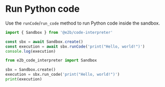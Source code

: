 # Run Python code
Use the `runCode`/`run_code` method to run Python code inside the sandbox.
<CodeGroup>
```js
import { Sandbox } from '@e2b/code-interpreter'

const sbx = await Sandbox.create()
const execution = await sbx.runCode('print("Hello, world!")')
console.log(execution)
```
```python
from e2b_code_interpreter import Sandbox

sbx = Sandbox.create()
execution = sbx.run_code('print("Hello, world!")')
print(execution)
```
</CodeGroup>